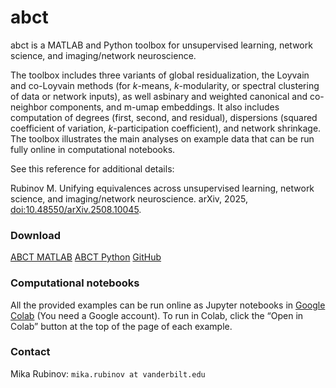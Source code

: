 # abct

abct is a MATLAB and Python toolbox for unsupervised learning, network science, and imaging/network neuroscience.

The toolbox includes three variants of global residualization, the Loyvain and co-Loyvain methods (for $k$-means, $k$-modularity, or spectral clustering of data or network inputs), as well asbinary and weighted canonical and co-neighbor components, and m-umap embeddings. It also includes computation of degrees (first, second, and residual), dispersions (squared coefficient of variation, $k$-participation coefficient), and network shrinkage. The toolbox illustrates the main analyses on example data that can be run fully online in computational notebooks. 

See this reference for additional details:

Rubinov M. Unifying equivalences across unsupervised learning, network science, and imaging/network neuroscience.
arXiv, 2025, [doi:10.48550/arXiv.2508.10045](https://doi.org/10.48550/arXiv.2508.10045).

### Download

[ABCT MATLAB](https://github.com/mikarubi/abct/raw/refs/heads/main/abct-matlab.zip){.btn .btn-primary}
[ABCT Python](https://github.com/mikarubi/abct/raw/refs/heads/main/abct-python.zip){.btn .btn-primary}
[GitHub](https://github.com/mikarubi/abct){.btn .btn-dark .btn-sm}

### Computational notebooks

All the provided examples can be run online as Jupyter notebooks in [Google Colab](https://colab.research.google.com/) (You need a Google account). To run in Colab, click the “Open in Colab” button at the top of the page of each example.

### Contact

Mika Rubinov: `mika.rubinov at vanderbilt.edu`
